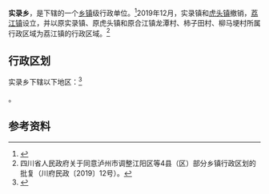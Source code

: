 {{中国乡级行政区|51/05/22/208/000
| 电话区号 = 830
}}

'''实录乡'''，是{{PRC admin/fullname|51/05/22/208/000|3}}下辖的一个[[乡镇|乡镇]]级行政单位。<ref>{{PRC admin/ref sgc|{{PRC admin/parent|51/05/22/208/000}}}}</ref>2019年12月，实录镇和[[虎头镇|虎头镇]]撤销，[[荔江镇|荔江镇]]设立，并以原实录镇、原虎头镇和原合江镇龙潭村、柿子田村、柳马埂村所属行政区域为荔江镇的行政区域。<ref>四川省人民政府关于同意泸州市调整江阳区等4县（区）部分乡镇行政区划的批复（川府民政〔2019〕12号）。</ref>

== 行政区划 ==

实录乡下辖以下地区：<ref>{{PRC admin/ref sgc|51/05/22/208/000}}</ref>

{{PRC admin/children|51/05/22/208/000}}。

== 参考资料 ==

{{reflist}}

{{PRC admin/navcat|51/05/22/208/000}}